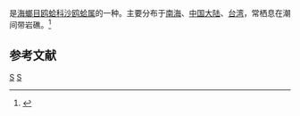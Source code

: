 {{noteTA
|T=zh-cn:四带拟海笋; zh-tw:擬潛穴蛤;
|1=zh-cn:四带拟海笋; zh-tw:擬潛穴蛤;
}}
{{Speciesbox
| taxon = Parapholas quadrizonata
| binomial_authority = (Spengler, 1792)
}}
{{地区用词4|start=学名：''{{lang|la|Parapholas quadrizonata}}''|cn=四带拟海笋|tw=擬潛穴蛤|as=称}}是[[海螂目|海螂目]][[鸥蛤科|鸥蛤科]][[沙鸥蛤属|沙鸥蛤属]]的一种。主要分布于[[南海|南海]]、[[中国大陆|中国大陆]]、[[台湾|台湾]]，常栖息在潮间带岩礁。<ref>{{cite web|url=http://shell.sinica.edu.tw/chinese/shellbase_detail.php?science_no=2804|title=国际贝库：四带拟海笋|publisher=台湾贝类资料库|accessdate=2009-08-11|archive-date=2016-03-04|archive-url=https://web.archive.org/web/20160304090730/http://shell.sinica.edu.tw/chinese/shellbase_detail.php?science_no=2804|dead-url=no}}</ref>

== 参考文献 ==
{{reflist}}
{{Taxonbar|from=Q11078700}}

[[Category:沙鸥蛤属|S]]
[[Category:_1792年描述的动物|S]]